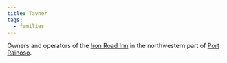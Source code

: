 ```yaml
---
title: Tavner
tags:
  - families
---
```



Owners and operators of the [Iron Road Inn](../locations/iron-road-inn.mdx) in the northwestern part of [Port Rainoso](../locations/port-rainoso.mdx).
